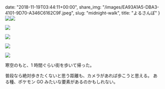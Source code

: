 date: "2018-11-19T03:44:11+00:00",
share_img: "/images/EA93A1A5-DBA3-4101-9D70-A346C6162C9F.jpeg",
slug: "midnight-walk",
title: "よるさんぽ"
}
![](/images/AD35CD77-6249-4F20-A0DF-81676A306871.jpeg)![](/images/EA93A1A5-DBA3-4101-9D70-A346C6162C9F.jpeg)

![](/images/D7B54DDB-AAC5-4C9B-9AB5-A92934B831F0.jpeg)

![](/images/04767B77-245D-4530-B732-71EE7830A546.jpeg)

![](/images/FF81D408-1620-42D4-B8FE-D75BC292D204.jpeg)

![](/images/2256AFCF-0E90-4443-A6A3-711B27336460.jpeg)

寒空のもと、1 時間ぐらい街を歩いて帰った。

普段なら絶対歩きたくないと思う距離も、カメラがあれば歩こうと思える。
ある種、ポケモン GO みたいな要素があるのかもしれない。
